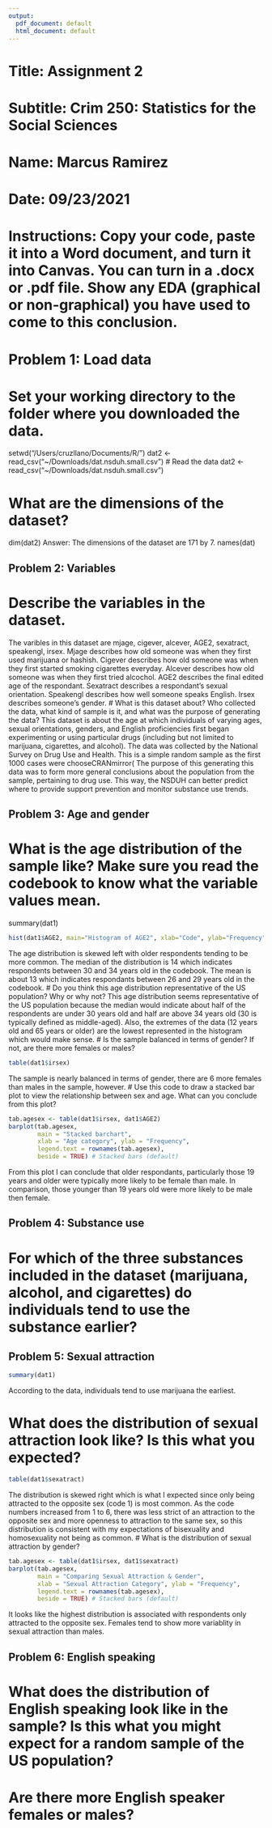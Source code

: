 ```yaml
---
output:
  pdf_document: default
  html_document: default
---
```

# Title: Assignment 2
# Subtitle: Crim 250: Statistics for the Social Sciences
# Name: Marcus Ramirez
# Date: 09/23/2021


# Instructions: Copy your code, paste it into a Word document, and turn it into Canvas. You can turn in a .docx or .pdf file. Show any EDA (graphical or non-graphical) you have used to come to this conclusion.


# Problem 1: Load data

# Set your working directory to the folder where you downloaded the data.
setwd("/Users/cruzllano/Documents/R/")
dat2 <- read_csv("~/Downloads/dat.nsduh.small.csv")
# Read the data
dat2 <- read_csv("~/Downloads/dat.nsduh.small.csv")

# What are the dimensions of the dataset? 
dim(dat2)
Answer: The dimensions of the dataset are 171 by 7.
names(dat)

## Problem 2: Variables

# Describe the variables in the dataset.
The varibles in this dataset are mjage, cigever, alcever, AGE2, sexatract, speakengl, irsex. Mjage describes how old someone was when they first used marijuana or hashish. Cigever describes how old someone was when they first started smoking cigarettes everyday. Alcever describes how old someone was when they first tried alcochol. AGE2 describes the final edited age of the respondant. Sexatract describes a respondant's sexual orientation. Speakengl describes how well someone speaks English. Irsex describes someone's gender.
# What is this dataset about? Who collected the data, what kind of sample is it, and what was the purpose of generating the data?
This dataset is about the age at which individuals of varying ages, sexual orientations, genders, and English proficiencies first began experimenting or using particular drugs (including but not limited to marijuana, cigarettes, and alcohol).
The data was collected by the National Survey on Drug Use and Health. This is a simple random sample as the first 1000 cases were chooseCRANmirror(
The purpose of this generating this data was to form more general conclusions about the population from the sample, pertaining to drug use. This way, the NSDUH can better predict where to provide support prevention and monitor substance use trends.


## Problem 3: Age and gender

# What is the age distribution of the sample like? Make sure you read the codebook to know what the variable values mean.
summary(dat1)

```r
hist(dat1$AGE2, main="Histogram of AGE2", xlab="Code", ylab="Frequency")
```
The age distribution is skewed left with older respondents tending to be more common. The median of the distribution is 14 which indicates respondents between 30 and 34 years old in the codebook. The mean is about 13 which indicates respondants between 26 and 29 years old in the codebook.
# Do you think this age distribution representative of the US population? Why or why  not?
This age distribution seems representative of the US population because the median would indicate about half of the respondents are under 30 years old and half are above 34 years old (30 is typically defined as middle-aged). Also, the extremes of the data (12 years old and 65 years or older) are the lowest represented in the histogram which would make sense.
# Is the sample balanced in terms of gender? If not, are there more females or males?
```r
table(dat1$irsex)

```
The sample is nearly balanced in terms of gender, there are 6 more females than males in the sample, however.
# Use this code to draw a stacked bar plot to view the relationship between sex and age. What can you conclude from this plot?
```r
tab.agesex <- table(dat1$irsex, dat1$AGE2)
barplot(tab.agesex,
        main = "Stacked barchart",
        xlab = "Age category", ylab = "Frequency",
        legend.text = rownames(tab.agesex),
        beside = TRUE) # Stacked bars (default)
```
From this plot I can conclude that older respondants, particularly those 19 years and older were typically more likely to be female than male. In comparison, those younger than 19 years old were more likely to be male then female.


## Problem 4: Substance use

# For which of the three substances included in the dataset (marijuana, alcohol, and cigarettes) do individuals tend to use the substance earlier?





## Problem 5: Sexual attraction

```r
summary(dat1)

```
According to the data, individuals tend to use marijuana the earliest.

# What does the distribution of sexual attraction look like? Is this what you expected?
```r
table(dat1$sexatract)
```
The distribution is skewed right which is what I expected since only being attracted to the opposite sex (code 1) is most common. As the code numbers increased from 1 to 6, there was less strict of an attraction to the opposite sex and more openness to attraction to the same sex, so this distribution is consistent with my expectations of bisexuality and homosexuality not being as common.
# What is the distribution of sexual attraction by gender? 
```r
tab.agesex <- table(dat1$irsex, dat1$sexatract)
barplot(tab.agesex,
        main = "Comparing Sexual Attraction & Gender",
        xlab = "Sexual Attraction Category", ylab = "Frequency",
        legend.text = rownames(tab.agesex),
        beside = TRUE) # Stacked bars (default)
```
It looks like the highest distribution is associated with respondents only attracted to the opposite sex. Females tend to show more variablity in sexual attraction than males.



## Problem 6: English speaking

# What does the distribution of English speaking look like in the sample? Is this what you might expect for a random sample of the US population?

# Are there more English speaker females or males?
```r

```




